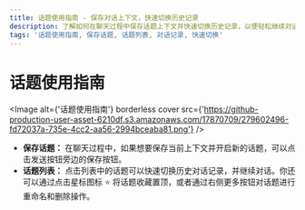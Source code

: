 ```yaml
---
title: 话题使用指南 - 保存对话上下文，快速切换历史记录
description: 了解如何在聊天过程中保存话题上下文并快速切换历史记录，以便轻松继续对话。
tags: '话题使用指南, 保存话题, 话题列表, 对话记录, 快速切换'
---
```


# 话题使用指南

<Image alt={'话题使用指南'} borderless cover src={'https://github-production-user-asset-6210df.s3.amazonaws.com/17870709/279602496-fd72037a-735e-4cc2-aa56-2994bceaba81.png'} />

- **保存话题：** 在聊天过程中，如果想要保存当前上下文并开启新的话题，可以点击发送按钮旁边的保存按钮。
- **话题列表：** 点击列表中的话题可以快速切换历史对话记录，并继续对话。你还可以通过点击星标图标 <kbd>⭐️</kbd> 将话题收藏置顶，或者通过右侧更多按钮对话题进行重命名和删除操作。
